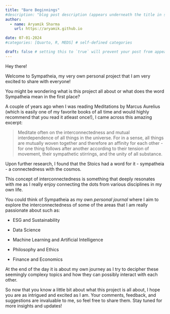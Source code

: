 ```yaml
---
title: "Bare Beginnings"
#description: "blog post description (appears underneath the title in smaller text) which is included on the listing page"
author:
  - name: Aryamik Sharma
    url: https://aryamik.github.io

date: 07-01-2024
#categories: [Quarto, R, MEDS] # self-defined categories

draft: false # setting this to `true` will prevent your post from appearing on your listing page until you're ready!
---
```


Hey there!

Welcome to Sympatheia, my very own personal project that I am very excited to share with everyone!

You might be wondering what is this project all about or what does the word Sympatheia mean in the first place?

A couple of years ago when I was reading Meditations by Marcus Aurelius (which is easily one of my favorite books of all time and would highly recommend that you read it atleast once!), I came across this amazing excerpt:

> Meditate often on the interconnectedness and mutual interdependence of all things in the universe. For in a sense, all things are mutually woven together and therefore an affinity for each other - for one thing follows after another according to their tension of movement, their sympathetic stirrings, and the unity of all substance.

Upon further research, I found that the Stoics had a word for it - sympatheia  - a connectedness with the cosmos.

This concept of interconnectedness is something that deeply resonates with me as I really enjoy connecting the dots from various disciplines in my own life.

You could think of Sympatheia as my own *personal* *journal* where I aim to explore the interconnectedness of some of the areas that I am really passionate about such as:

-   ESG and Sustainability

-   Data Science

-   Machine Learning and Artificial Intelligence

-   Philosophy and Ethics

-   Finance and Economics

At the end of the day it is about my own journey as I try to decipher these seemingly complexy topics and how they can possibly interact with each other.

So now that you know a little bit about what this project is all about, I hope you are as intrigued and excited as I am. Your comments, feedback, and suggestions are invaluable to me, so feel free to share them. Stay tuned for more insights and updates!
